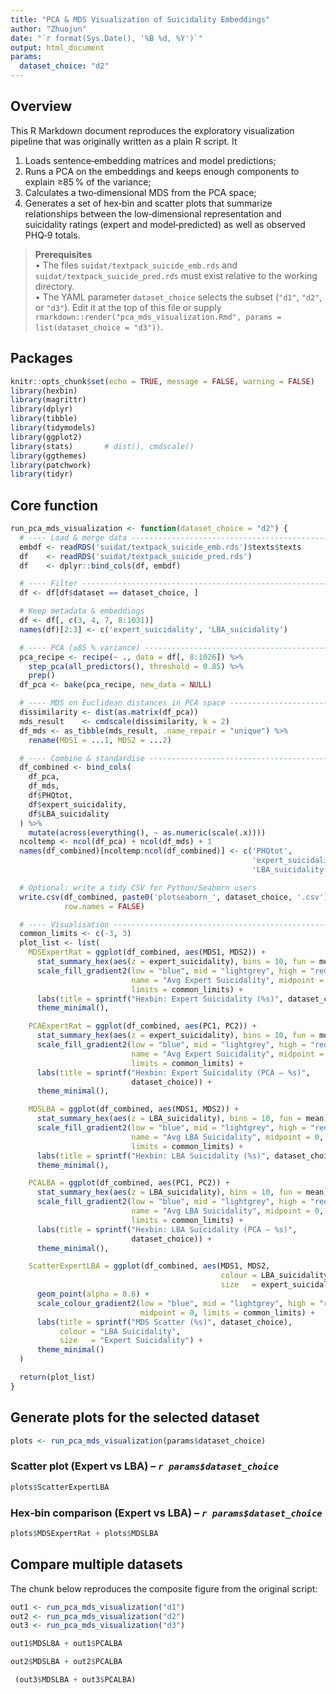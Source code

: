 ```yaml
---
title: "PCA & MDS Visualization of Suicidality Embeddings"
author: "Zhuojun"
date: "`r format(Sys.Date(), '%B %d, %Y')`"
output: html_document
params:
  dataset_choice: "d2"
---
```


## Overview

This R Markdown document reproduces the exploratory visualization pipeline that was originally written as a plain R script.  It

1. Loads sentence‐embedding matrices and model predictions;
2. Runs a PCA on the embeddings and keeps enough components to explain ≥85 % of the variance;
3. Calculates a two‑dimensional MDS from the PCA space;
4. Generates a set of hex‑bin and scatter plots that summarize relationships between the low‑dimensional representation and suicidality ratings (expert and model‐predicted) as well as observed PHQ‑9 totals.

> **Prerequisites**  
> • The files `suidat/textpack_suicide_emb.rds` and `suidat/textpack_suicide_pred.rds` must exist relative to the working directory.  
> • The YAML parameter `dataset_choice` selects the subset (`"d1"`, `"d2"`, or `"d3"`).  Edit it at the top of this file or supply `rmarkdown::render("pca_mds_visualization.Rmd", params = list(dataset_choice = "d3"))`.

## Packages

```r
knitr::opts_chunk$set(echo = TRUE, message = FALSE, warning = FALSE)
library(hexbin)
library(magrittr)
library(dplyr)
library(tibble)
library(tidymodels)
library(ggplot2)
library(stats)       # dist(), cmdscale()
library(ggthemes)
library(patchwork)
library(tidyr)
```

## Core function

```r
run_pca_mds_visualization <- function(dataset_choice = "d2") {
  # ---- Load & merge data ----------------------------------------------------
  embdf <- readRDS('suidat/textpack_suicide_emb.rds')$texts$texts
  df    <- readRDS('suidat/textpack_suicide_pred.rds')
  df    <- dplyr::bind_cols(df, embdf)

  # ---- Filter ---------------------------------------------------------------
  df <- df[df$dataset == dataset_choice, ]

  # Keep metadata & embeddings
  df <- df[, c(3, 4, 7, 8:1031)]
  names(df)[2:3] <- c('expert_suicidality', 'LBA_suicidality')

  # ---- PCA (≥85 % variance) --------------------------------------------------
  pca_recipe <- recipe(~ ., data = df[, 8:1026]) %>%
    step_pca(all_predictors(), threshold = 0.85) %>%
    prep()
  df_pca <- bake(pca_recipe, new_data = NULL)

  # ---- MDS on Euclidean distances in PCA space ------------------------------
  dissimilarity <- dist(as.matrix(df_pca))
  mds_result    <- cmdscale(dissimilarity, k = 2)
  df_mds <- as_tibble(mds_result, .name_repair = "unique") %>%
    rename(MDS1 = ...1, MDS2 = ...2)

  # ---- Combine & standardise ------------------------------------------------
  df_combined <- bind_cols(
    df_pca,
    df_mds,
    df$PHQtot,
    df$expert_suicidality,
    df$LBA_suicidality
  ) %>%
    mutate(across(everything(), ~ as.numeric(scale(.x))))
  ncoltemp <- ncol(df_pca) + ncol(df_mds) + 1
  names(df_combined)[ncoltemp:ncol(df_combined)] <- c('PHQtot',
                                                      'expert_suicidality',
                                                      'LBA_suicidality')

  # Optional: write a tidy CSV for Python/Seaborn users
  write.csv(df_combined, paste0('plotseaborn_', dataset_choice, '.csv'),
            row.names = FALSE)

  # ---- Visualisation --------------------------------------------------------
  common_limits <- c(-3, 3)
  plot_list <- list(
    MDSExpertRat = ggplot(df_combined, aes(MDS1, MDS2)) +
      stat_summary_hex(aes(z = expert_suicidality), bins = 10, fun = mean) +
      scale_fill_gradient2(low = "blue", mid = "lightgrey", high = "red",
                           name = "Avg Expert Suicidality", midpoint = 0,
                           limits = common_limits) +
      labs(title = sprintf("Hexbin: Expert Suicidality (%s)", dataset_choice)) +
      theme_minimal(),

    PCAExpertRat = ggplot(df_combined, aes(PC1, PC2)) +
      stat_summary_hex(aes(z = expert_suicidality), bins = 10, fun = mean) +
      scale_fill_gradient2(low = "blue", mid = "lightgrey", high = "red",
                           name = "Avg Expert Suicidality", midpoint = 0,
                           limits = common_limits) +
      labs(title = sprintf("Hexbin: Expert Suicidality (PCA – %s)",
                           dataset_choice)) +
      theme_minimal(),

    MDSLBA = ggplot(df_combined, aes(MDS1, MDS2)) +
      stat_summary_hex(aes(z = LBA_suicidality), bins = 10, fun = mean) +
      scale_fill_gradient2(low = "blue", mid = "lightgrey", high = "red",
                           name = "Avg LBA Suicidality", midpoint = 0,
                           limits = common_limits) +
      labs(title = sprintf("Hexbin: LBA Suicidality (%s)", dataset_choice)) +
      theme_minimal(),

    PCALBA = ggplot(df_combined, aes(PC1, PC2)) +
      stat_summary_hex(aes(z = LBA_suicidality), bins = 10, fun = mean) +
      scale_fill_gradient2(low = "blue", mid = "lightgrey", high = "red",
                           name = "Avg LBA Suicidality", midpoint = 0,
                           limits = common_limits) +
      labs(title = sprintf("Hexbin: LBA Suicidality (PCA – %s)",
                           dataset_choice)) +
      theme_minimal(),

    ScatterExpertLBA = ggplot(df_combined, aes(MDS1, MDS2,
                                               colour = LBA_suicidality,
                                               size   = expert_suicidality)) +
      geom_point(alpha = 0.6) +
      scale_colour_gradient2(low = "blue", mid = "lightgrey", high = "red",
                             midpoint = 0, limits = common_limits) +
      labs(title = sprintf("MDS Scatter (%s)", dataset_choice),
           colour = "LBA Suicidality",
           size   = "Expert Suicidality") +
      theme_minimal()
  )

  return(plot_list)
}
```

## Generate plots for the selected dataset

```r
plots <- run_pca_mds_visualization(params$dataset_choice)
```

### Scatter plot (Expert vs LBA) – *`r params$dataset_choice`*

```r
plots$ScatterExpertLBA
```

### Hex‐bin comparison (Expert vs LBA) – *`r params$dataset_choice`*

```r
plots$MDSExpertRat + plots$MDSLBA
```


## Compare multiple datasets

The chunk below reproduces the composite figure from the original script:

```r
out1 <- run_pca_mds_visualization("d1")
out2 <- run_pca_mds_visualization("d2")
out3 <- run_pca_mds_visualization("d3")

out1$MDSLBA + out1$PCALBA
```

```r
out2$MDSLBA + out2$PCALBA

```

```r

 (out3$MDSLBA + out3$PCALBA)

```
